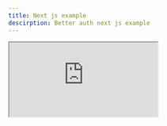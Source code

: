 ```yaml
---
title: Next js example
descirption: Better auth next js example
---
```


<iframe src="https://stackblitz.com/github/Bekacru/better-fetch/tree/main/dev?title=BetterAuthNextJS"
     style={
        {
          width: "100%",
          height: "500px",
          border: 0,
          borderRadius: "4px",
          overflow: "hidden"
        }
     }>
</iframe>